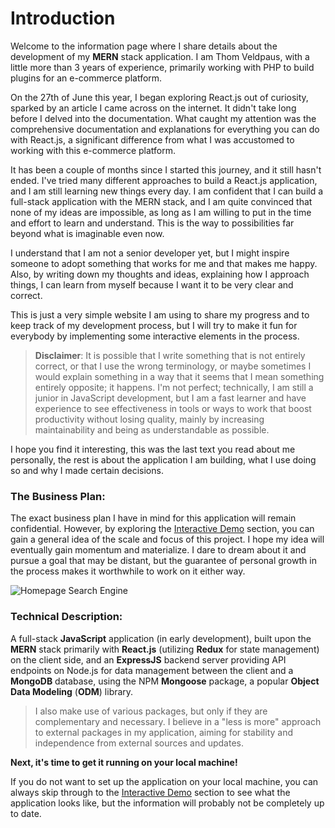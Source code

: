 
# Introduction

Welcome to the information page where I share details about the development of my **MERN** stack application. I am Thom Veldpaus, with a little more than 3 years of experience, primarily working with PHP to build plugins for an e-commerce platform.

On the 27th of June this year, I began exploring React.js out of curiosity, sparked by an article I came across on the internet. It didn't take long before I delved into the documentation. What caught my attention was the comprehensive documentation and explanations for everything you can do with React.js, a significant difference from what I was accustomed to working with this e-commerce platform.

It has been a couple of months since I started this journey, and it still hasn't ended. I've tried many different approaches to build a React.js application, and I am still learning new things every day. I am confident that I can build a full-stack application with the MERN stack, and I am quite convinced that none of my ideas are impossible, as long as I am willing to put in the time and effort to learn and understand. This is the way to possibilities far beyond what is imaginable even now.

I understand that I am not a senior developer yet, but I might inspire someone to adopt something that works for me and that makes me happy. Also, by writing down my thoughts and ideas, explaining how I approach things, I can learn from myself because I want it to be very clear and correct.

This is just a very simple website I am using to share my progress and to keep track of my development process, but I will try to make it fun for everybody by implementing some interactive elements in the process.

> **Disclaimer**: It is possible that I write something that is not entirely correct, or that I use the wrong terminology, or maybe sometimes I would explain something in a way that it seems that I mean something entirely opposite; it happens. I'm not perfect; technically, I am still a junior in JavaScript development, but I am a fast learner and have experience to see effectiveness in tools or ways to work that boost productivity without losing quality, mainly by increasing maintainability and being as understandable as possible.

I hope you find it interesting, this was the last text you read about me personally, the rest is about the application I am building, what I use doing so and why I made certain decisions.

### The Business Plan:

The exact business plan I have in mind for this application will remain confidential. However, by exploring the [Interactive Demo](/interactive-demo) section, you can gain a general idea of the scale and focus of this project. I hope my idea will eventually gain momentum and materialize. I dare to dream about it and pursue a goal that may be distant, but the guarantee of personal growth in the process makes it worthwhile to work on it either way.

![Homepage Search Engine](https://github.com/ThomPoppins/MERN_STACK_PROJ./blob/main/screenshots/001.png?raw=true)

### Technical Description:

A full-stack **JavaScript** application (in early development), built upon the **MERN** stack primarily with **React.js** (utilizing **Redux** for state management) on the client side, and an **ExpressJS** backend server providing API endpoints on Node.js for data management between the client and a **MongoDB** database, using the NPM **Mongoose** package, a popular **Object Data Modeling** (**ODM**) library.

> I also make use of various packages, but only if they are complementary and necessary. I believe in a "less is more" approach to external packages in my application, aiming for stability and independence from external sources and updates.

**Next, it's time to get it running on your local machine!**

If you do not want to set up the application on your local machine, you can always skip through to the [Interactive Demo](/interactive-demo) section to see what the application looks like, but the information will probably not be completely up to date.
